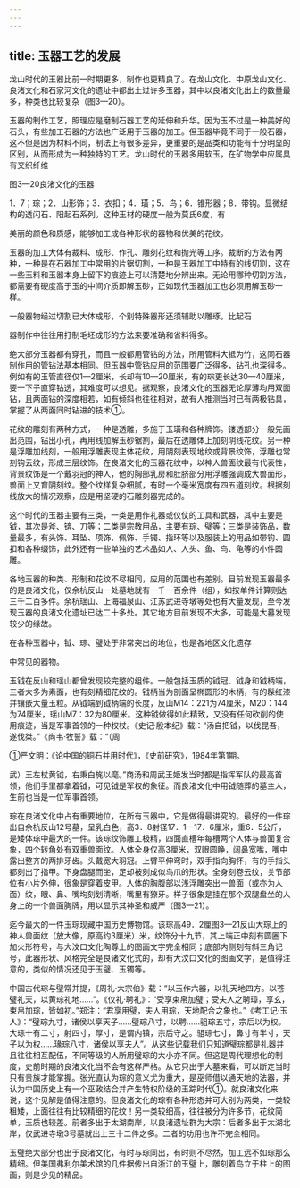 ```yaml
---
---
---
```

title: 玉器工艺的发展
---



龙山时代的玉器比前一时期更多，制作也更精良了。在龙山文化、中原龙山文化、良渚文化和石家河文化的遗址中都出土过许多玉器，其中以良渚文化出上的数量最多，种类也比较复杂（图3—20）。

玉器的制作工艺，照理应是磨制石器工艺的延伸和升华。因为玉不过是一种美好的石头，有些加工石器的方法也广泛用于玉器的加工。但玉器毕竟不同于一般石器，这不但是因为材料不同，制法上有很多差异，更重要的是品类和功能有十分明显的区别，从而形成为一种独特的工艺。龙山时代的玉器多用软玉，在矿物学中应属具有交织纤维

图3—20良渚文化的玉器

1．7；琮；2．山形饰；3．衣扣；4．璜；5．鸟；6．锥形器；8．带钩。显微结构的透闪石、阳起石系列。这种玉材的硬度一般为莫氏6度，有

美丽的颜色和质感，能够加工成各种形状的器物和优美的花纹。

玉器的加工大体有裁料、成形、作孔、雕刻花纹和抛光等工序。裁断的方法有两种，一种是在石器加工中常用的片锯切割，一种是玉器加工中特有的线切割，这在一些玉料和玉器本身上留下的痕迹上可以清楚地分辨出来。无论用哪种切割方法，都需要有硬度高于玉的中间介质即解玉砂，正如现代玉器加工也必须用解玉砂一样。

一般器物经过切割已大体成形，个别特殊器形还须辅助以雕琢，比起石

器制作中往往用打制毛坯成形的方法来要准确和省料得多。

绝大部分玉器都有穿孔，而且一般都用管钻的方法，所用管料大抵为竹，这同石器制作用的管钻法基本相同。但玉器中管钻应用的范围要广泛得多，钻孔也深得多。例如有的玉管直径仅1—2厘米，长却有10—20厘米，有的琮更长达30—40厘米，要一下子直穿钻透，其难度可以想见。据观察，良渚文化的玉器无论厚薄均用双面钻，且两面钻的深度相若，如有倾斜也往往相对，故有人推测当时已有两极钻具，掌握了从两面同时钻进的技术①。

花纹的雕刻有两种方式，一种是透雕，多施于玉璜和各种牌饰。镂透部分一般先画出范围，钻出小孔，再用线加解玉砂锯割，最后在透雕体上加刻阴线花纹。另一种是浮雕加线刻，一般用浮雕表现主体花纹，用阴刻表现地纹或背景纹饰，浮雕也常刻钩云纹，形成三层纹饰。在良渚文化的玉器花纹中，以神人兽面纹最有代表性，背景纹饰是一个戴羽冠的神人，他的胸部乳房和肚脐部分用浮雕强调成大兽面形，兽面上又育阴刻纹。整个纹样复杂细腻，有时一个毫米宽度有四五道刻纹。根据刻线放大的情况观察，应是用坚硬的石雕刻器完成的。

这个时代的玉器主要有三类，一类是用作礼器或仪仗的工具和武器，其中主要是钺，其次是斧、锛、刀等；二类是宗教用品，主要有琮、璧等；三类是装饰品，数量最多，有头饰、耳坠、项饰、佩饰、手镯、指环等以及服装上的用品如带钩、圆扣和各种缀饰，此外还有一些单独的艺术品如人、人头、鱼、鸟、龟等的小件圆雕。

各地玉器的种类、形制和花纹不尽相同，应用的范围也有差别。目前发现玉器最多的是良渚文化，仅余杭反山一处墓地就有一千一百余件（组），如按单件计算则达三千二百多件。余杭瑶山、上海福泉山、江苏武进寺墩等处也有大量发现，至今发现玉器的良渚文化遗址已达二十多处。其它地方目前发现不大多，可能是大墓发现较少的缘故。

在各种玉器中，钺、琮、璧处于非常突出的地位，也是各地区文化遗存

中常见的器物。

玉钺在反山和瑶山都曾发现较完整的组件。一般包括玉质的钺冠、钺身和钺柄端，三者大多为素面，也有刻精细花纹的。钺柄当为剖面呈椭圆形的木柄，有的髹红漆并镶嵌大量玉粒。从钺端到钺柄端的长度，反山M14：221为74厘米，M20：144为74厘米，瑶山M7：32为80厘米。这种钺做得如此精致，又没有任何砍削的使用痕迹，当是军事首领的一种权杖。《史记·殷本纪》载：“汤自把钺，以伐昆吾，遂伐桀。”《尚韦·牧誓》载：“（周

①严文明：《论中国的铜石并用时代》，《史前研究》，1984年第1期。

武）王左杖黄钺，右秉白旄以麾。”商汤和周武王姬发当时都是指挥军队的最高首领，他们手里都拿着钺，可见钺是军权的象征。而良渚文化中用钺随葬的墓主人，生前也当是一位军事首领。

琮在良渚文化中占有重要地位，在所有玉器中，它是做得最讲究的。最好的一件琮出自余杭反山12号墓，呈乳白色，高3．8射径17．1—17．6厘米，重6．5公斤，是矮体琮中最大的一件。该琮纹饰雕工极精，四面直槽年每槽两个人体与兽面复合象，四个转角处有双重兽面纹。人体全身仅高3厘米，双眼圆睁，阔鼻宽嘴，嘴中露出整齐的两排牙齿。头戴宽大羽冠。上臂平伸弯时，双手指向胸怀，有的手指头都刻出了指甲。下身盘腿而坐，足却被刻成似鸟爪的形状。全身刻卷云纹，关节部位有小片外伸，很象是穿着皮甲。人体的胸腹部以浅浮雕突出一兽面（或亦为人面）纹，眼、鼻、嘴均刻划清晰，嘴里有獠牙。样子很象是挂在那个双腿盘坐的人身上的一个兽面胸牌，用以显示其神圣和威严（图3—21）。

迄今最大的一件玉琮现藏中国历史博物馆。该琮高49．2厘图3—21反山大琮上的神人兽面纹（放大像，原高约3厘米）米，纹饰分十九节，其上端正中刻有圆圈下加火形符号，与大汶口文化陶尊上的图画文字完全相同；底部内侧刻有斜三角记号，此器形状、风格完全是良诸文化式的，却有大汶口文化的图画文字，是值得注意的，类似的情况还见于玉璧、玉镯等。

中国古代琮与璧常并提，《周礼·大宗伯》载：“以玉作六器，以礼天地四方。以苍璧礼天，以黄琮礼地……”。《仪礼·聘礼》：“受享束帛加璧；受夫人之聘璋，享玄，束帛加琮，皆如初。”郑注：“君享用璧，夫人用琮，天地配合之象也。”《考工记·玉人》：“璧琮九寸，诸侯以享天子……璧琮八寸，以聘……驵琮五寸，宗后以为权。大琮十有二寸，射四寸，厚寸，是谓内镇，宗后守之。驵琮七寸，鼻寸有半寸，天子以为权……瑑琮八寸，诸侯以享夫人”。从这些记载我们只知道璧琮都是礼器并且往往相互配伍，不同等级的人所用璧琮的大小亦不同。但这是周代理想化的制度，史前时期的良渚文化当不会有这样严格。从它只出于大墓来看，可以断定当时只有贵族才能掌握。张光直认为琮的意义尤为重大，是巫师借以通天地的法器，并认为中国历史上有一个巫政结合并产生特权阶级的玉踪时代①。就良渚文化来说，这个见解是值得注意的。但良渚文化的琮有各种形态并可大别为两类，一类较租矮，上面往往有比较精细的花纹！另一类较细高，往往被分为许多节，花纹简单，玉质也较差。前者多出于太湖南岸，以良渚遗址群为大宗：后者多出于太湖北岸，仅武进寺墩3号墓就出上三十二件之多。二者的功用也许不完全相同。

玉璧绝大部分也出于良渚文化，有时与琮同出，有时则不尽然，加工远不如琮那么精细。但美国弗利尔美术馆的几件据传出自浙江的玉璧上，雕刻着鸟立于柱上的图画，则是少见的精品。